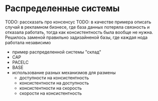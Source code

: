 # Распределенные системы

TODO: рассказать про консенсус
TODO: в качестве примера описать случай в рекламном бизнесе, где база данных потеряла связность и отказала работать, тогда как консистентность была вообще не нужна. Решилось заменой правильно задизайненой базы, где каждая нода работала независимо

- пример распределенной системы "склад"
- CAP
- PACELC
- BASE
- использование разных механизмов для размены
  - доступности на консистентность
  - консистентности на доступность
  - консистентности на скорость
  - скорости на консистентность

